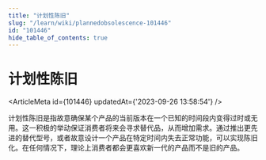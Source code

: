 ```yaml
---
title: "计划性陈旧"
slug: "/learn/wiki/plannedobsolescence-101446"
id: "101446"
hide_table_of_contents: true
---
```



# 计划性陈旧

<ArticleMeta id={101446} updatedAt={'2023-09-26 13:58:54'} />
<div className='border-solid border-b border-t-0 my-4 border-[var(--ifm-color-gray-300)]' />

计划性陈旧是指故意确保某个产品的当前版本在一个已知的时间段内变得过时或无用。这一积极的举动保证消费者将来会寻求替代品，从而增加需求。通过推出更先进的替代型号，或者故意设计一个产品在特定时间内失去正常功能，可以实现陈旧化。在任何情况下，理论上消费者都会更喜欢新一代的产品而不是旧的产品。
